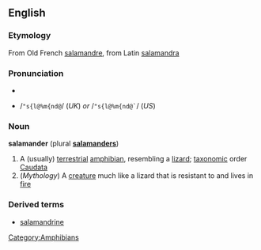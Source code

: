 {{wikipedia}}
==English==
===Etymology===
From Old French [[salamandre]], from Latin [[salamandra]]

===Pronunciation===
*{{IPA|/ˈsæləˌmændə/ (''UK'') ''or'' /ˈsæləˌmændɚ/ (''US'')}}
*{{SAMPA}} /<tt>"s{l@%m{nd@</tt>/ (''UK'') ''or'' /<tt>"s{l@%m{nd@`</tt>/ (''US'')

===Noun===
'''salamander''' (plural '''[[salamanders]]''')
#A (usually) [[terrestrial]] [[amphibian]], resembling a [[lizard]]; [[taxonomic]] order [[Caudata]]
#(''Mythology'') A [[creature]] much like a lizard that is resistant to and lives in [[fire]]

===Derived terms===
* [[salamandrine]]

[[Category:Amphibians]]